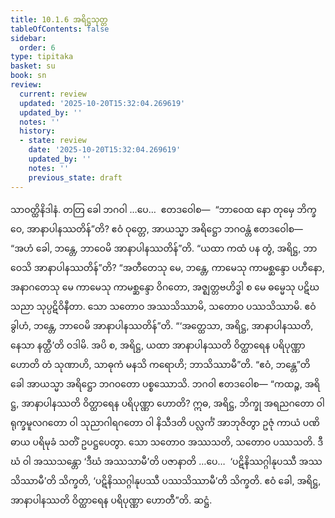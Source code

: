 ```yaml
---
title: 10.1.6 အရိဋ္ဌသုတ္တ
tableOfContents: false
sidebar:
  order: 6
type: tipitaka
basket: su
book: sn
review:
  current: review
  updated: '2025-10-20T15:32:04.269619'
  updated_by: ''
  notes: ''
  history:
  - state: review
    date: '2025-10-20T15:32:04.269619'
    updated_by: ''
    notes: ''
    previous_state: draft
---
```



<DynamicBreadcrumb />


<ReviewStatus review={frontmatter.review} showDetails={true} />

<HypothesisAnnotation frontmatter={frontmatter} />

<Division number="982" book="sn" e="ch" v="18" p="428">

<Paragraph number="1661" book="sn">
သာဝတ္ထိနိဒါနံ. တတြ ခေါ ဘဂဝါ …ပေ…  ဧတဒဝေါစ—  “ဘာဝေထ နော တုမှေ ဘိက္ခဝေ, အာနာပါနဿတိန်”တိ? ဧဝံ ဝုတ္တေ, အာယသ္မာ အရိဋ္ဌော ဘဂဝန္တံ ဧတဒဝေါစ—  “အဟံ ခေါ, ဘန္တေ, ဘာဝေမိ အာနာပါနဿတိန်”တိ. “ယထာ ကထံ ပန တွံ, အရိဋ္ဌ, ဘာဝေသိ အာနာပါနဿတိန်”တိ? “အတီတေသု မေ, ဘန္တေ, ကာမေသု ကာမစ္ဆန္ဒော ပဟီနော, အနာဂတေသု မေ ကာမေသု ကာမစ္ဆန္ဒော ဝိဂတော, အဇ္ဈတ္တဗဟိဒ္ဓါ စ မေ ဓမ္မေသု ပဋိဃသညာ သုပ္ပဋိဝိနီတာ. သော သတောဝ အဿသိဿာမိ, သတောဝ ပဿသိဿာမိ. ဧဝံ ခွါဟံ, ဘန္တေ, ဘာဝေမိ အာနာပါနဿတိန်”တိ.
</Paragraph>

<Paragraph number="1662" book="sn">
“‘အတ္ထေသာ, အရိဋ္ဌ, အာနာပါနဿတိ, နေသာ နတ္ထီ’တိ ဝဒါမိ. အပိ စ, အရိဋ္ဌ, ယထာ အာနာပါနဿတိ ဝိတ္ထာရေန ပရိပုဏ္ဏာ ဟောတိ တံ သုဏာဟိ, သာဓုကံ မနသိ ကရောဟိ; ဘာသိဿာမီ”တိ. “ဧဝံ, ဘန္တေ”တိ ခေါ အာယသ္မာ အရိဋ္ဌော ဘဂဝတော ပစ္စဿောသိ. ဘဂဝါ ဧတဒဝေါစ—
</Paragraph>

<Paragraph number="1663" book="sn">
“ကထဉ္စ, အရိဋ္ဌ, အာနာပါနဿတိ ဝိတ္ထာရေန ပရိပုဏ္ဏာ ဟောတိ? ဣဓ, အရိဋ္ဌ, ဘိက္ခု အရညဂတော ဝါ ရုက္ခမူလဂတော ဝါ သုညာဂါရဂတော ဝါ နိသီဒတိ ပလ္လင်္ကံ အာဘုဇိတွာ ဥဇုံ ကာယံ ပဏိဓာယ ပရိမုခံ သတိံ ဥပဋ္ဌပေတွာ. သော သတောဝ အဿသတိ, သတောဝ ပဿသတိ. ဒီဃံ ဝါ အဿသန္တော ‘ဒီဃံ အဿသာမီ’တိ ပဇာနာတိ …ပေ…  ‘ပဋိနိဿဂ္ဂါနုပဿီ အဿသိဿာမီ’တိ သိက္ခတိ, ‘ပဋိနိဿဂ္ဂါနုပဿီ ပဿသိဿာမီ’တိ သိက္ခတိ. ဧဝံ ခေါ, အရိဋ္ဌ, အာနာပါနဿတိ ဝိတ္ထာရေန ပရိပုဏ္ဏာ ဟောတီ”တိ.

</Paragraph>
</Division>

<Paragraph number="1664" type="center" book="sn">
ဆဋ္ဌံ.
</Paragraph>